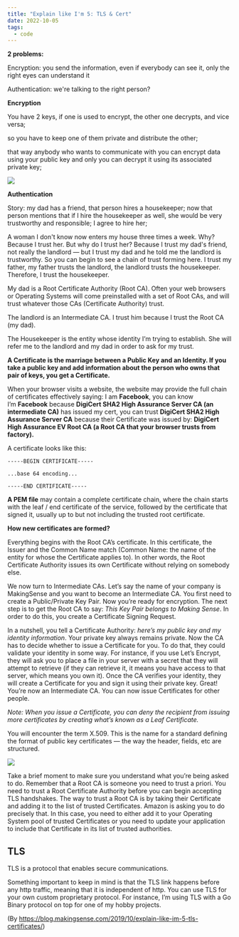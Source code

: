 ```yaml
---
title: "Explain like I'm 5: TLS & Cert"
date: 2022-10-05
tags:
  - code
---
```

**2 problems:**

Encryption: you send the information, even if everybody can see it, only the right eyes can understand it

Authentication: we're talking to the right person?

**Encryption**

You have 2 keys, if one is used to encrypt, the other one decrypts, and vice versa;

so you have to keep one of them private and distribute the other;

that way anybody who wants to communicate with you can encrypt data using your public key and only you can decrypt it using its associated private key;

![](https://sectigo.com/uploads/images/private-public-key.jpg)

**Authentication**

Story: my dad has a friend, that person hires a housekeeper; now that person mentions that if I hire the housekeeper as well, she would be very trustworthy and responsible; I agree to hire her;

A woman I don't know now enters my house three times a week. Why? Because I trust her. But why do I trust her? Because I trust my dad's friend, not really the landlord — but I trust my dad and he told me the landlord is trustworthy. So you can begin to see a chain of trust forming here. I trust my father, my father trusts the landlord, the landlord trusts the housekeeper. Therefore, I trust the housekeeper.

My dad is a Root Certificate Authority (Root CA). Often your web browsers or Operating Systems will come preinstalled with a set of Root CAs, and will trust whatever those CAs (Certificate Authority) trust.

The landlord is an Intermediate CA. I trust him because I trust the Root CA (my dad).

The Housekeeper is the entity whose identity I’m trying to establish. She will refer me to the landlord and my dad in order to ask for my trust.

**A Certificate is the marriage between a Public Key and an Identity. If you take a public key and add information about the person who owns that pair of keys, you get a Certificate.**

When your browser visits a website, the website may provide the full chain of certificates effectively saying: I am **Facebook**, you can know I’m **Facebook** because **DigiCert SHA2 High Assurance Server CA (an intermediate CA)** has issued my cert, you can trust **DigiCert SHA2 High Assurance Server CA** because their Certificate was issued by: **DigiCert High Assurance EV Root CA (a Root CA that your browser trusts from factory).**

A certificate looks like this:

```
-----BEGIN CERTIFICATE-----

...base 64 encoding...

-----END CERTIFICATE-----
```

**A PEM file** may contain a complete certificate chain, where the chain starts with the leaf / end certificate of the service, followed by the certificate that signed it, usually up to but not including the trusted root certificate.

**How new certificates are formed?**

Everything begins with the Root CA’s certificate. In this certificate, the Issuer and the Common Name match (Common Name: the name of the entity for whose the Certificate applies to). In other words, the Root Certificate Authority issues its own Certificate without relying on somebody else.

We now turn to Intermediate CAs. Let’s say the name of your company is MakingSense and you want to become an Intermediate CA. You first need to create a Public/Private Key Pair. Now you’re ready for encryption. The next step is to get the Root CA to say: *This Key Pair belongs to Making Sense*. In order to do this, you create a Certificate Signing Request.

In a nutshell, you tell a Certificate Authority: *here’s my public key and my identity information*. Your private key always remains private. Now the CA has to decide whether to issue a Certificate for you. To do that, they could validate your identity in some way. For instance, if you use Let’s Encrypt, they will ask you to place a file in your server with a secret that they will attempt to retrieve (if they can retrieve it, it means you have access to that server, which means you own it). Once the CA verifies your identity, they will create a Certificate for you and sign it using their private key. Great! You’re now an Intermediate CA. You can now issue Certificates for other people.

*Note: When you issue a Certificate, you can deny the recipient from issuing more certificates by creating what’s known as a Leaf Certificate.*

You will encounter the term X.509. This is the name for a standard defining the format of public key certificates — the way the header, fields, etc are structured.

![](https://blog.makingsense.com/wp-content/uploads/2019/10/Amazon-capture.png)

Take a brief moment to make sure you understand what you’re being asked to do. Remember that a Root CA is someone you need to trust a priori. You need to trust a Root Certificate Authority before you can begin accepting TLS handshakes. The way to trust a Root CA is by taking their Certificate and adding it to the list of trusted Certificates. Amazon is asking you to do precisely that. In this case, you need to either add it to your Operating System pool of trusted Certificates or you need to update your application to include that Certificate in its list of trusted authorities.

## TLS

TLS is a protocol that enables secure communications.

Something important to keep in mind is that the TLS link happens before any http traffic, meaning that it is independent of http. You can use TLS for your own custom proprietary protocol. For instance, I’m using TLS with a Go Binary protocol on top for one of my hobby projects.

(By https://blog.makingsense.com/2019/10/explain-like-im-5-tls-certificates/)